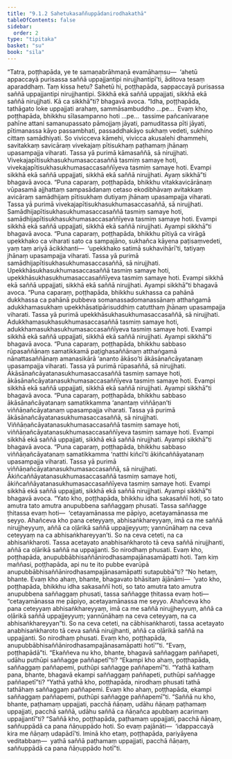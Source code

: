```yaml
---
title: "9.1.2 Sahetukasaññuppādanirodhakathā"
tableOfContents: false
sidebar:
  order: 2
type: "tipitaka"
basket: "su"
book: "sila"
---
```



<DynamicBreadcrumb />

<Division number="412" book="sila">

<Paragraph number="696" book="sila">
“Tatra, poṭṭhapāda, ye te samaṇabrāhmaṇā evamāhaṃsu—  ‘ahetū appaccayā purisassa saññā uppajjantipi nirujjhantipī’ti, āditova tesaṃ aparaddhaṃ. Taṃ kissa hetu? Sahetū hi, poṭṭhapāda, sappaccayā purisassa saññā uppajjantipi nirujjhantipi. Sikkhā ekā saññā uppajjati, sikkhā ekā saññā nirujjhati.
</Paragraph>

</Division>
<Division number="413" book="sila">

<Paragraph number="697" book="sila">
Kā ca sikkhā”ti? bhagavā avoca. “Idha, poṭṭhapāda, tathāgato loke uppajjati arahaṃ, sammāsambuddho …pe…  Evaṃ kho, poṭṭhapāda, bhikkhu sīlasampanno hoti …pe…  tassime pañcanīvaraṇe pahīne attani samanupassato pāmojjaṃ jāyati, pamuditassa pīti jāyati, pītimanassa kāyo passambhati, passaddhakāyo sukhaṃ vedeti, sukhino cittaṃ samādhiyati. So vivicceva kāmehi, vivicca akusalehi dhammehi, savitakkaṃ savicāraṃ vivekajaṃ pītisukhaṃ paṭhamaṃ jhānaṃ upasampajja viharati. Tassa yā purimā kāmasaññā, sā nirujjhati. Vivekajapītisukhasukhumasaccasaññā tasmiṃ samaye hoti, vivekajapītisukhasukhumasaccasaññīyeva tasmiṃ samaye hoti. Evampi sikkhā ekā saññā uppajjati, sikkhā ekā saññā nirujjhati. Ayaṃ sikkhā”ti bhagavā avoca.
</Paragraph>

<Paragraph number="698" book="sila">
“Puna caparaṃ, poṭṭhapāda, bhikkhu vitakkavicārānaṃ vūpasamā ajjhattaṃ sampasādanaṃ cetaso ekodibhāvaṃ avitakkaṃ avicāraṃ samādhijaṃ pītisukhaṃ dutiyaṃ jhānaṃ upasampajja viharati. Tassa yā purimā vivekajapītisukhasukhumasaccasaññā, sā nirujjhati. Samādhijapītisukhasukhumasaccasaññā tasmiṃ samaye hoti, samādhijapītisukhasukhumasaccasaññīyeva tasmiṃ samaye hoti. Evampi sikkhā ekā saññā uppajjati, sikkhā ekā saññā nirujjhati. Ayampi sikkhā”ti bhagavā avoca.
</Paragraph>

<Paragraph number="699" book="sila">
“Puna caparaṃ, poṭṭhapāda, bhikkhu pītiyā ca virāgā upekkhako ca viharati sato ca sampajāno, sukhañca kāyena paṭisaṃvedeti, yaṃ taṃ ariyā ācikkhanti—  ‘upekkhako satimā sukhavihārī’ti, tatiyaṃ jhānaṃ upasampajja viharati. Tassa yā purimā samādhijapītisukhasukhumasaccasaññā, sā nirujjhati. Upekkhāsukhasukhumasaccasaññā tasmiṃ samaye hoti, upekkhāsukhasukhumasaccasaññīyeva tasmiṃ samaye hoti. Evampi sikkhā ekā saññā uppajjati, sikkhā ekā saññā nirujjhati. Ayampi sikkhā”ti bhagavā avoca.
</Paragraph>

<Paragraph number="700" book="sila">
“Puna caparaṃ, poṭṭhapāda, bhikkhu sukhassa ca pahānā dukkhassa ca pahānā pubbeva somanassadomanassānaṃ atthaṅgamā adukkhamasukhaṃ upekkhāsatipārisuddhiṃ catutthaṃ jhānaṃ upasampajja viharati. Tassa yā purimā upekkhāsukhasukhumasaccasaññā, sā nirujjhati. Adukkhamasukhasukhumasaccasaññā tasmiṃ samaye hoti, adukkhamasukhasukhumasaccasaññīyeva tasmiṃ samaye hoti. Evampi sikkhā ekā saññā uppajjati, sikkhā ekā saññā nirujjhati. Ayampi sikkhā”ti bhagavā avoca.
</Paragraph>

<Paragraph number="701" book="sila">
“Puna caparaṃ, poṭṭhapāda, bhikkhu sabbaso rūpasaññānaṃ samatikkamā paṭighasaññānaṃ atthaṅgamā nānattasaññānaṃ amanasikārā ‘ananto ākāso’ti ākāsānañcāyatanaṃ upasampajja viharati. Tassa yā purimā rūpasaññā, sā nirujjhati. Ākāsānañcāyatanasukhumasaccasaññā tasmiṃ samaye hoti, ākāsānañcāyatanasukhumasaccasaññīyeva tasmiṃ samaye hoti. Evampi sikkhā ekā saññā uppajjati, sikkhā ekā saññā nirujjhati. Ayampi sikkhā”ti bhagavā avoca.
</Paragraph>

<Paragraph number="702" book="sila">
“Puna caparaṃ, poṭṭhapāda, bhikkhu sabbaso ākāsānañcāyatanaṃ samatikkamma ‘anantaṃ viññāṇan’ti viññāṇañcāyatanaṃ upasampajja viharati. Tassa yā purimā ākāsānañcāyatanasukhumasaccasaññā, sā nirujjhati. Viññāṇañcāyatanasukhumasaccasaññā tasmiṃ samaye hoti, viññāṇañcāyatanasukhumasaccasaññīyeva tasmiṃ samaye hoti. Evampi sikkhā ekā saññā uppajjati, sikkhā ekā saññā nirujjhati. Ayampi sikkhā”ti bhagavā avoca.
</Paragraph>

<Paragraph number="703" book="sila">
“Puna caparaṃ, poṭṭhapāda, bhikkhu sabbaso viññāṇañcāyatanaṃ samatikkamma ‘natthi kiñcī’ti ākiñcaññāyatanaṃ upasampajja viharati. Tassa yā purimā viññāṇañcāyatanasukhumasaccasaññā, sā nirujjhati. Ākiñcaññāyatanasukhumasaccasaññā tasmiṃ samaye hoti, ākiñcaññāyatanasukhumasaccasaññīyeva tasmiṃ samaye hoti. Evampi sikkhā ekā saññā uppajjati, sikkhā ekā saññā nirujjhati. Ayampi sikkhā”ti bhagavā avoca.
</Paragraph>

</Division>
<Division number="414" book="sila">

<Paragraph number="704" book="sila">
“Yato kho, poṭṭhapāda, bhikkhu idha sakasaññī hoti, so tato amutra tato amutra anupubbena saññaggaṃ phusati. Tassa saññagge ṭhitassa evaṃ hoti—  ‘cetayamānassa me pāpiyo, acetayamānassa me seyyo. Ahañceva kho pana ceteyyaṃ, abhisaṅkhareyyaṃ, imā ca me saññā nirujjheyyuṃ, aññā ca oḷārikā saññā uppajjeyyuṃ; yannūnāhaṃ na ceva ceteyyaṃ na ca abhisaṅkhareyyan’ti. So na ceva ceteti, na ca abhisaṅkharoti. Tassa acetayato anabhisaṅkharoto tā ceva saññā nirujjhanti, aññā ca oḷārikā saññā na uppajjanti. So nirodhaṃ phusati. Evaṃ kho, poṭṭhapāda, anupubbābhisaññānirodhasampajānasamāpatti hoti.
</Paragraph>

<Paragraph number="705" book="sila">
Taṃ kiṃ maññasi, poṭṭhapāda, api nu te ito pubbe evarūpā anupubbābhisaññānirodhasampajānasamāpatti sutapubbā”ti? “No hetaṃ, bhante. Evaṃ kho ahaṃ, bhante, bhagavato bhāsitaṃ ājānāmi—  ‘yato kho, poṭṭhapāda, bhikkhu idha sakasaññī hoti, so tato amutra tato amutra anupubbena saññaggaṃ phusati, tassa saññagge ṭhitassa evaṃ hoti—  “cetayamānassa me pāpiyo, acetayamānassa me seyyo. Ahañceva kho pana ceteyyaṃ abhisaṅkhareyyaṃ, imā ca me saññā nirujjheyyuṃ, aññā ca oḷārikā saññā uppajjeyyuṃ; yannūnāhaṃ na ceva ceteyyaṃ, na ca abhisaṅkhareyyan”ti. So na ceva ceteti, na cābhisaṅkharoti, tassa acetayato anabhisaṅkharoto tā ceva saññā nirujjhanti, aññā ca oḷārikā saññā na uppajjanti. So nirodhaṃ phusati. Evaṃ kho, poṭṭhapāda, anupubbābhisaññānirodhasampajānasamāpatti hotī’”ti. “Evaṃ, poṭṭhapādā”ti.
</Paragraph>

</Division>
<Division number="415" book="sila">

<Paragraph number="706" book="sila">
“Ekaññeva nu kho, bhante, bhagavā saññaggaṃ paññapeti, udāhu puthūpi saññagge paññapetī”ti? “Ekampi kho ahaṃ, poṭṭhapāda, saññaggaṃ paññapemi, puthūpi saññagge paññapemī”ti. “Yathā kathaṃ pana, bhante, bhagavā ekampi saññaggaṃ paññapeti, puthūpi saññagge paññapetī”ti? “Yathā yathā kho, poṭṭhapāda, nirodhaṃ phusati tathā tathāhaṃ saññaggaṃ paññapemi. Evaṃ kho ahaṃ, poṭṭhapāda, ekampi saññaggaṃ paññapemi, puthūpi saññagge paññapemī”ti.
</Paragraph>

</Division>
<Division number="416" book="sila">

<Paragraph number="707" book="sila">
“Saññā nu kho, bhante, paṭhamaṃ uppajjati, pacchā ñāṇaṃ, udāhu ñāṇaṃ paṭhamaṃ uppajjati, pacchā saññā, udāhu saññā ca ñāṇañca apubbaṃ acarimaṃ uppajjantī”ti? “Saññā kho, poṭṭhapāda, paṭhamaṃ uppajjati, pacchā ñāṇaṃ, saññuppādā ca pana ñāṇuppādo hoti. So evaṃ pajānāti—  ‘idappaccayā kira me ñāṇaṃ udapādī’ti. Iminā kho etaṃ, poṭṭhapāda, pariyāyena veditabbaṃ—  yathā saññā paṭhamaṃ uppajjati, pacchā ñāṇaṃ, saññuppādā ca pana ñāṇuppādo hotī”ti.
</Paragraph>
</Division>